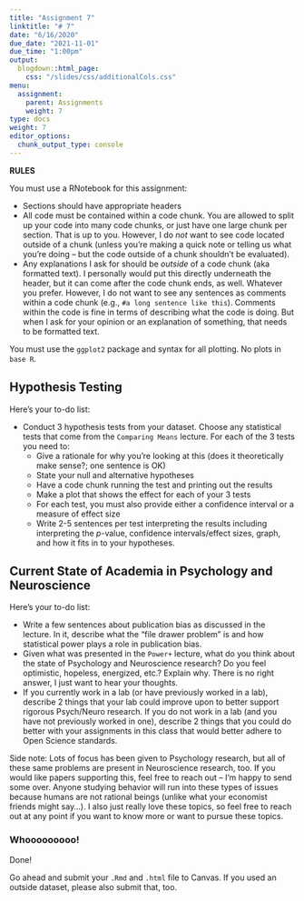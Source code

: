 ```yaml
---
title: "Assignment 7"
linktitle: "# 7"
date: "6/16/2020"
due_date: "2021-11-01"
due_time: "1:00pm"
output:
  blogdown::html_page:
    css: "/slides/css/additionalCols.css"
menu:
  assignment:
    parent: Assignments
    weight: 7
type: docs
weight: 7
editor_options: 
  chunk_output_type: console
---
```


:::note
**RULES**

You must use a RNotebook for this assignment:

- Sections should have appropriate headers
- All code must be contained within a code chunk. You are allowed to split up your code into many code chunks, or just have one large chunk per section. That is up to you. However, I do _not_ want to see code located outside of a chunk (unless you're making a quick note or telling us what you're doing -- but the code outside of a chunk shouldn't be evaluated). 
- Any explanations I ask for should be *outside* of a code chunk (aka formatted text). I personally would put this directly underneath the header, but it can come after the code chunk ends, as well. Whatever you prefer. However, I do not want to see any sentences as comments within a code chunk (e.g., `#a long sentence like this`). Comments within the code is fine in terms of describing what the code is doing. But when I ask for your opinion or an explanation of something, that needs to be formatted text. 

You must use the `ggplot2` package and syntax for all plotting. No plots in `base R`.
:::

## Hypothesis Testing

:::list

Here's your to-do list:

- Conduct 3 hypothesis tests from your dataset. Choose any statistical tests that come from the `Comparing Means` lecture. For each of the 3 tests you need to:
    - Give a rationale for why you're looking at this (does it theoretically make sense?; one sentence is OK)
    - State your null and alternative hypotheses
    - Have a code chunk running the test and printing out the results
    - Make a plot that shows the effect for each of your 3 tests
    - For each test, you must also provide either a confidence interval or a measure of effect size
    - Write 2-5 sentences per test interpreting the results including interpreting the $p$-value, confidence intervals/effect sizes, graph, and how it fits in to your hypotheses.
:::

## Current State of Academia in Psychology and Neuroscience

:::list

Here's your to-do list:

- Write a few sentences about publication bias as discussed in the lecture. In it, describe what the "file drawer problem" is and how statistical power plays a role in publication bias. 
- Given what was presented in the `Power+` lecture, what do you think about the state of Psychology and Neuroscience research? Do you feel optimistic, hopeless, energized, etc.? Explain why. There is no right answer, I just want to hear your thoughts. 
- If you currently work in a lab (or have previously worked in a lab), describe 2 things that your lab could improve upon to better support rigorous Psych/Neuro research. If you do not work in a lab (and you have not previously worked in one), describe 2 things that you could do better with your assignments in this class that would better adhere to Open Science standards. 
:::

Side note: Lots of focus has been given to Psychology research, but all of these same problems are present in Neuroscience research, too. If you would like papers supporting this, feel free to reach out -- I'm happy to send some over. Anyone studying behavior will run into these types of issues because humans are not rational beings (unlike what your economist friends might say...). I also just really love these topics, so feel free to reach out at any point if you want to know more or want to pursue these topics. 

### Whooooooooo!
Done!

Go ahead and submit your `.Rmd` and `.html` file to Canvas. If you used an outside dataset, please also submit that, too.
